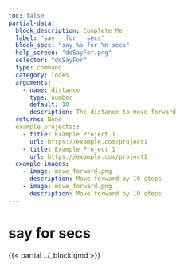 ```yaml
---
toc: false
partial-data:
  block_description: Complete Me
  label: "say _ for _ secs"
  block_spec: "say %s for %n secs"
  help_screen: "doSayFor.png"
  selector: "doSayFor"
  type: command
  category: looks
  arguments:
    - name: distance
      type: number
      default: 10
      description: The distance to move forward
  returns: None
  example_projects::
    - title: Example Project 1
      url: https://example.com/project1
    - title: Example Project 1
      url: https://example.com/project1
  example_images:
    - image: move_forward.png
      description: Move forward by 10 steps
    - image: move_forward.png
      description: Move forward by 10 steps
---
```


# say  for  secs {.unnumbered}

{{< partial ../_block.qmd >}}
